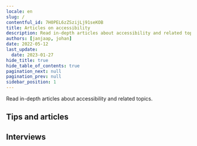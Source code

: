 ```yaml
---
locale: en
slug: /
contentful_id: 7H0PEL6zZSzijLj91seKOB
title: Articles on accessibility
description: Read in-depth articles about accessibility and related topics.
authors: [janjaap, johan]
date: 2022-05-12
last_update:
  date: 2023-01-27
hide_title: true
hide_table_of_contents: true
pagination_next: null
pagination_prev: null
sidebar_position: 1
---
```


<Hero
  title="Accessibility articles"
/>

Read in-depth articles about accessibility and related topics.

## Tips and articles

<LinkList title="Accessibility articles - Link list" isHighlighted={true}>
  <LinkListItem
    url="/en/articles/disabilities"
    title="Disabilities"
    label="Disabilities when using apps"
    description="This article provides a summary of the different disabilities. Here you can also find the number of Dutch people with a disability."
    image="/img/light/Beperkingen.svg"
    alt="Disabilities icon"
  />
  <LinkListItem
    url="/en/articles/assistive-technologies"
    title="Assistive technologies"
    label="Assistive technologies for using apps"
    description="This article provides a summary of the different assistive technologies."
    image="/img/light/Hulpmiddelen.svg"
    alt="Assistive technologies icon"
  />
  <LinkListItem
    url="/en/articles/accessible-app-beginners-guide"
    title="An Accessible App. Where to start?"
    label="An accessible app. Where to start?"
    description="Making your app accessible to everyone: where do you start? These are the first steps you should take."
    image="/img/light/Oplossingen.svg"
    alt="Solutions icon"
  />
  <LinkListItem
    url="/en/articles/gather-your-own-accessibility-data"
    title="Gather your own accessibility data"
    label="Gather your own accessibility data"
    description="All ingredients to gain insight into the use of accessibility features in your own app."
    image="/img/light/Diensten.svg"
    alt="Services icon"
  />
  <LinkListItem
    url="/en/articles/how-to-get-an-accessible-app-developed"
    title="How to get an accessible app developed"
    label="How to get an accessible app developed"
    description="This article, aimed at non-developers, explains where to start if you want to have an app made accessible."
    image="/img/light/Ontwikkeling.svg"
    alt="Development icon"
  />
  <LinkListItem
    url="/en/articles/how-we-built-appt-org"
    title="How we built appt.org"
    label="How we built appt.org"
    description="We built appt.org by using Contentful in combination with Next.js, Typescript, Tailwind CSS and Google Cloud Run."
    image="/img/light/Web.svg"
    alt="Web globe icon"
  />
  <LinkListItem
    url="/en/articles/automated-accessibility-testing-android-ios-apps"
    title="Automated accessibility testing of Android and iOS apps"
    label="Automated accessibility testing of Android and iOS apps"
    description="You can run automated accessibility tests to check if your Android or iOS app meets accessibility requirements. This article lists tools to automatically test the accessibility of your app."
    image="/img/light/Robot.svg"
    alt="Icon of a robot's face, in a pink color"
  />
  <LinkListItem
    url="/en/articles/contribute-code-samples-for-accessible-apps"
    title="Contribute code samples"
    label="Contribute code samples for accessible apps"
    description="Contribute to our mission by sharing code samples of accessible apps."
    image="/img/light/4.1.1.svg"
    alt="Code icon"
  />
  <LinkListItem
    url="/en/handbook"
    title="App accessibility handbook"
    label="App accessibility handbook"
    description="Our handbook is designed to learn the basic principles of app accessibility in straightforward way. "
    image="/img/light/handbook.svg"
    alt="Handbook icon"
  />
  <LinkListItem
    url="/en/articles/native-versus-cross-frameworks-accessible-apps"
    title="Native versus cross-platform frameworks to develop accessible apps"
    label="Native versus cross-platform frameworks to develop accessible apps"
    description="What framework to choose if you want to build an accessible app? Native has it benefits, but cross-platform frameworks are catching up."
    image="/img/light/2.5.6.svg"
    alt="Concurrency icon"
  />
  <LinkListItem
    url="/en/articles/new-code-samples-wcag22"
    title="New code samples for WCAG 2.2"
    label="New code samples for WCAG 2.2"
    description="New Swift and SwiftUI code samples are now available for WCAG 2.2 success criteria."
    image="/img/light/4.1.1.svg"
    alt="Code icon"
  />
</LinkList>

## Interviews

<TwoColumnBlock>
  <LeftColumn>
    <ColumnRow>
      <Quote
        quote="How many hours a day I use my phone? How many hours do you use your eyes?"
        name="Jesse"
        image="/img/light/Jesse.png"
        alt="Photo Jesse"
        label="Read the interview with Jesse"
        url="/en/articles/jesse"
      />
    </ColumnRow>
    <ColumnRow>
      <Quote
        quote="I’m not disabled, the world disables me."
        name="Darice"
        image="/img/light/Interview-met-dove-eindgebruiken-over-inzetten-van-toegankelijkheid-in-mobiele-apps.jpg"
        alt="Photo Darice"
        label="Read the interview with Darice"
        url="/en/articles/darice"
      />
    </ColumnRow>
    <ColumnRow>
      <Quote
        quote="My iPhone is my third eye."
        name="Jeroen"
        image="/img/light/Blinde-app-gebruiker-Jeroen.jpg"
        alt="Jeroen - Asset"
        label="Read the interview with Jeroen"
        url="/en/articles/jeroen"
      />
    </ColumnRow>
  </LeftColumn>
  <RightColumn>
    <ColumnRow>
      <Quote
        quote="I try to reduce overstimulation on my mobile phone."
        name="Colinda"
        image="/img/light/colinda.jpg"
        alt="Colinda"
        label="Read the interview with Colinda"
        url="/en/articles/colinda"
      />
    </ColumnRow>
    <ColumnRow>
      <Quote
        quote="Accessibility features could also be aesthetically pleasing."
        name="Onno"
        image="/img/light/Interview-met-slechtziende-gebruiker-over-mobiele-applicaties-op-telefoons.jpg"
        alt="Photo Onno"
        label="Read the interview with Onno"
        url="/en/articles/onno"
      />
    </ColumnRow>
    <ColumnRow>
      <Quote
        quote="Resizing texts is a necessity for me. "
        name="Edith"
        image="/img/light/Edith-s.jpg"
        alt="Picture of Edith"
        label="Read the interview with Edith"
        url="/en/articles/edith"
      />
    </ColumnRow>
  </RightColumn>
</TwoColumnBlock>
